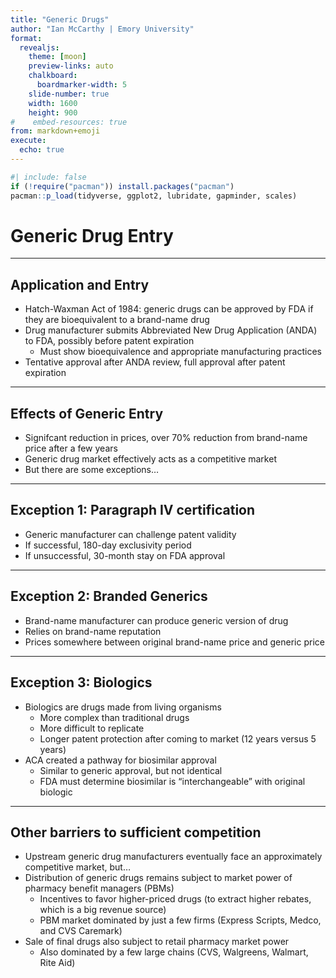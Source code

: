 ```yaml
---
title: "Generic Drugs"
author: "Ian McCarthy | Emory University"
format: 
  revealjs:
    theme: [moon]
    preview-links: auto
    chalkboard:
      boardmarker-width: 5
    slide-number: true
    width: 1600
    height: 900    
#    embed-resources: true
from: markdown+emoji
execute: 
  echo: true
---
```


```r
#| include: false
if (!require("pacman")) install.packages("pacman")
pacman::p_load(tidyverse, ggplot2, lubridate, gapminder, scales)
```

# Generic Drug Entry

---

## Application and Entry

- Hatch-Waxman Act of 1984: generic drugs can be approved by FDA if they are bioequivalent to a brand-name drug
- Drug manufacturer submits Abbreviated New Drug Application (ANDA) to FDA, possibly before patent expiration
  - Must show bioequivalence and appropriate manufacturing practices
- Tentative approval after ANDA review, full approval after patent expiration

---

## Effects of Generic Entry

- Signifcant reduction in prices, over 70% reduction from brand-name price after a few years
- Generic drug market effectively acts as a competitive market
- But there are some exceptions...

---

## Exception 1: Paragraph IV certification
  
- Generic manufacturer can challenge patent validity
- If successful, 180-day exclusivity period
- If unsuccessful, 30-month stay on FDA approval

---

## Exception 2: Branded Generics
  
- Brand-name manufacturer can produce generic version of drug
- Relies on brand-name reputation
- Prices somewhere between original brand-name price and generic price

---

## Exception 3: Biologics

- Biologics are drugs made from living organisms
  - More complex than traditional drugs
  - More difficult to replicate
  - Longer patent protection after coming to market (12 years versus 5 years)
- ACA created a pathway for biosimilar approval
  - Similar to generic approval, but not identical
  - FDA must determine biosimilar is "interchangeable" with original biologic

---

## Other barriers to sufficient competition

- Upstream generic drug manufacturers eventually face an approximately competitive market, but...
- Distribution of generic drugs remains subject to market power of pharmacy benefit managers (PBMs)
  - Incentives to favor higher-priced drugs (to extract higher rebates, which is a big revenue source)
  - PBM market dominated by just a few firms (Express Scripts, Medco, and CVS Caremark)
- Sale of final drugs also subject to retail pharmacy market power 
  - Also dominated by a few large chains (CVS, Walgreens, Walmart, Rite Aid)